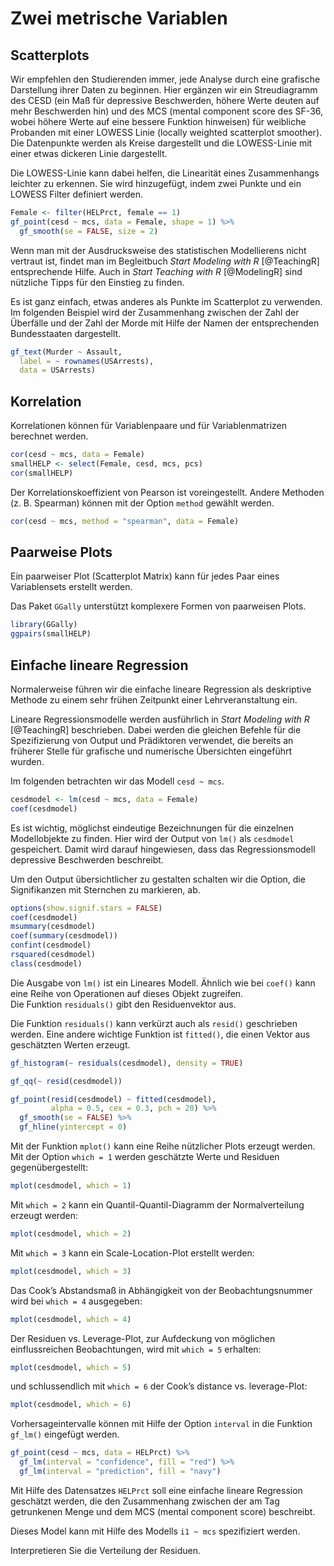 # Zwei metrische Variablen {#zweiMetrVar}
## Scatterplots

Wir empfehlen den Studierenden immer, jede Analyse durch eine grafische Darstellung ihrer Daten zu beginnen. Hier ergänzen wir ein Streudiagramm des CESD (ein Maß für depressive Beschwerden, höhere Werte deuten auf mehr Beschwerden hin) und des MCS (mental component score des SF-36, wobei höhere Werte auf eine bessere Funktion hinweisen) für weibliche Probanden mit einer LOWESS Linie (locally weighted scatterplot smoother). Die Datenpunkte werden als Kreise dargestellt und die LOWESS-Linie mit einer etwas dickeren Linie dargestellt.

:::{.note data-latex=""}
Die LOWESS-Linie kann dabei helfen, die Linearität eines Zusammenhangs leichter zu erkennen. Sie wird hinzugefügt, indem zwei Punkte und ein LOWESS Filter definiert werden.
:::

```r
Female <- filter(HELPrct, female == 1)
gf_point(cesd ~ mcs, data = Female, shape = 1) %>%
  gf_smooth(se = FALSE, size = 2)
```

:::{.tiefereinsteigen data-latex=""}
Wenn man mit der Ausdrucksweise des statistischen Modellierens nicht vertraut ist, findet man im Begleitbuch *Start Modeling with R* [@TeachingR] entsprechende Hilfe. 
Auch in *Start Teaching with R* [@ModelingR] sind nützliche Tipps für den Einstieg zu finden.
:::

Es ist ganz einfach, etwas anderes als Punkte im Scatterplot zu verwenden. Im folgenden Beispiel wird der Zusammenhang zwischen der Zahl der Überfälle und der Zahl der Morde mit Hilfe der Namen der entsprechenden Bundesstaaten dargestellt. 

```r
gf_text(Murder ~ Assault, 
  label = ~ rownames(USArrests), 
  data = USArrests)
```


## Korrelation
Korrelationen können für Variablenpaare und für Variablenmatrizen berechnet werden.

```r
cor(cesd ~ mcs, data = Female)
smallHELP <- select(Female, cesd, mcs, pcs)
cor(smallHELP)
```

Der Korrelationskoeffizient von Pearson ist voreingestellt. Andere Methoden (z. B. Spearman) können mit der Option `method` gewählt werden.

```r
cor(cesd ~ mcs, method = "spearman", data = Female)
```


## Paarweise Plots
Ein paarweiser Plot (Scatterplot Matrix) kann für jedes Paar eines Variablensets erstellt werden.

:::{.hinweis data-latex=""}
Das Paket `GGally` unterstützt komplexere Formen von paarweisen Plots.
:::

```r
library(GGally)
ggpairs(smallHELP)
```


## Einfache lineare Regression

:::{.note data-latex=""}
Normalerweise führen wir die einfache lineare Regression als deskriptive Methode zu einem sehr frühen Zeitpunkt einer Lehrveranstaltung ein.
:::

Lineare Regressionsmodelle werden ausführlich in *Start Modeling with R* [@TeachingR] beschrieben.
Dabei werden die gleichen Befehle für die Spezifizierung von Output und Prädiktoren verwendet, die bereits an früherer Stelle für grafische und numerische Übersichten eingeführt wurden. 

Im folgenden betrachten wir das Modell `cesd ~ mcs`.

```r
cesdmodel <- lm(cesd ~ mcs, data = Female)
coef(cesdmodel)
```

:::{.note data-latex=""}
Es ist wichtig, möglichst eindeutige Bezeichnungen für die einzelnen Modellobjekte zu finden. Hier wird der Output von `lm()` als `cesdmodel` gespeichert.
Damit wird darauf hingewiesen, dass das Regressionsmodell depressive Beschwerden beschreibt.
:::

Um den Output übersichtlicher zu gestalten schalten wir die Option, die Signifikanzen mit Sternchen zu markieren, ab.

```r
options(show.signif.stars = FALSE)
coef(cesdmodel)
msummary(cesdmodel)
coef(summary(cesdmodel))
confint(cesdmodel)
rsquared(cesdmodel)
class(cesdmodel)
```

Die Ausgabe von `lm()` ist ein Lineares Modell.
Ähnlich wie bei `coef()` kann eine Reihe von Operationen auf dieses Objekt zugreifen.  
Die Funktion `residuals()` gibt den Residuenvektor aus.

:::{.hinweis data-latex=""}
Die Funktion `residuals()` kann verkürzt auch als `resid()` geschrieben werden. Eine andere wichtige Funktion ist `fitted()`, die einen Vektor aus geschätzten Werten erzeugt.
:::

```r
gf_histogram(~ residuals(cesdmodel), density = TRUE)
```

```r
gf_qq(~ resid(cesdmodel))
```

```r
gf_point(resid(cesdmodel) ~ fitted(cesdmodel), 
         alpha = 0.5, cex = 0.3, pch = 20) %>%
  gf_smooth(se = FALSE) %>%
  gf_hline(yintercept = 0)
```

Mit der Funktion `mplot()` kann eine Reihe nützlicher Plots erzeugt werden. Mit der Option `which = 1` werden geschätzte Werte und Residuen gegenübergestellt:

```r
mplot(cesdmodel, which = 1)
```

Mit `which = 2` kann ein Quantil-Quantil-Diagramm der Normalverteilung erzeugt werden:

```r
mplot(cesdmodel, which = 2)
```

Mit `which = 3` kann ein Scale-Location-Plot erstellt werden:

```r
mplot(cesdmodel, which = 3)
```

Das Cook's Abstandsmaß in Abhängigkeit von der Beobachtungsnummer wird bei `which = 4` ausgegeben:

```r
mplot(cesdmodel, which = 4)
```

Der Residuen vs. Leverage-Plot, zur Aufdeckung von möglichen einflussreichen Beobachtungen, wird mit `which = 5` erhalten:

```r
mplot(cesdmodel, which = 5)
```

und schlussendlich mit `which = 6` der Cook’s distance vs. leverage-Plot:

```r
mplot(cesdmodel, which = 6)
```

Vorhersageintervalle können mit Hilfe der Option `interval` in die Funktion `gf_lm()` eingefügt werden.

```r
gf_point(cesd ~ mcs, data = HELPrct) %>%
  gf_lm(interval = "confidence", fill = "red") %>%
  gf_lm(interval = "prediction", fill = "navy")
```


:::{.aufgabe data-latex=""}
Mit Hilfe des Datensatzes `HELPrct` soll eine einfache lineare Regression geschätzt werden, die den Zusammenhang zwischen der am Tag getrunkenen Menge und dem MCS (mental component score) beschreibt. 

Dieses Model kann mit Hilfe des Modells `i1 ~ mcs` spezifiziert werden.  

Interpretieren Sie die Verteilung der Residuen.
:::
